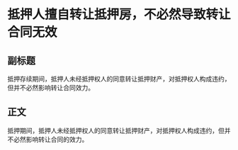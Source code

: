 # 抵押人擅自转让抵押房，不必然导致转让合同无效
## 副标题
抵押存续期间，抵押人未经抵押权人的同意转让抵押财产，对抵押权人构成违约，但并不必然影响转让合同效力。
## 正文
抵押期间，抵押人未经抵押权人的同意转让抵押财产，对抵押权人构成违约，但并不必然影响转让合同的效力。